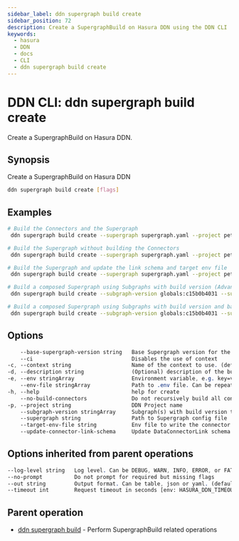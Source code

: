 ```yaml
---
sidebar_label: ddn supergraph build create
sidebar_position: 72
description: Create a SupergraphBuild on Hasura DDN using the DDN CLI
keywords:
  - hasura
  - DDN
  - docs
  - CLI
  - ddn supergraph build create
---
```


# DDN CLI: ddn supergraph build create

Create a SupergraphBuild on Hasura DDN.

## Synopsis

Create a SupergraphBuild on Hasura DDN

```bash
ddn supergraph build create [flags]
```

## Examples

```bash
# Build the Connectors and the Supergraph
 ddn supergraph build create --supergraph supergraph.yaml --project pet-lion-2649 --env-file .env.cloud

# Build the Supergraph without building the Connectors
 ddn supergraph build create --supergraph supergraph.yaml --project pet-lion-2649 --no-build-connectors

# Build the Supergraph and update the link schema and target env file
 ddn supergraph build create --supergraph supergraph.yaml --project pet-lion-2649 --update-connector-link-schema --target-env-file .env.cloud

# Build a composed Supergraph using Subgraphs with build version (Advanced plan only)
 ddn supergraph build create --subgraph-version globals:c15b0b4031 --subgraph-version my_subgraph:c15b0b4031

# Build a composed Supergraph using Subgraphs with build version and base Supergraph version (Advanced plan only)
 ddn supergraph build create --subgraph-version globals:c15b0b4031 --subgraph-version my_subgraph:c15b0b4031 --base-supergraph-version c15b0b4871
```

## Options

```sass
    --base-supergraph-version string   Base Supergraph version for the compose build
    --ci                               Disables the use of context
-c, --context string                   Name of the context to use. (default <current_context>)
-d, --description string               (Optional) description of the build
-e, --env stringArray                  Environment variable, e.g. key=val. Can be repeated to provide multiple env vars
    --env-file stringArray             Path to .env file. Can be repeated to provide multiple env files
-h, --help                             help for create
    --no-build-connectors              Do not recursively build all connectors in all subgraphs and use their URLs for supergraph build. (default: false)
-p, --project string                   DDN Project name
    --subgraph-version stringArray     Subgraph(s) with build version to compose
    --supergraph string                Path to Supergraph config file
    --target-env-file string           Env file to write the connector build URLs to.
    --update-connector-link-schema     Update DataConnectorLink schema with the NDC schema of the connectors built recursively. (default: false)
```

## Options inherited from parent operations

```sass
--log-level string   Log level. Can be DEBUG, WARN, INFO, ERROR, or FATAL. (default "INFO")
--no-prompt          Do not prompt for required but missing flags
--out string         Output format. Can be table, json or yaml. (default "table")
--timeout int        Request timeout in seconds [env: HASURA_DDN_TIMEOUT] (default 100)
```

## Parent operation

- [ddn supergraph build](/cli/commands/ddn_supergraph_build) - Perform SupergraphBuild related operations
